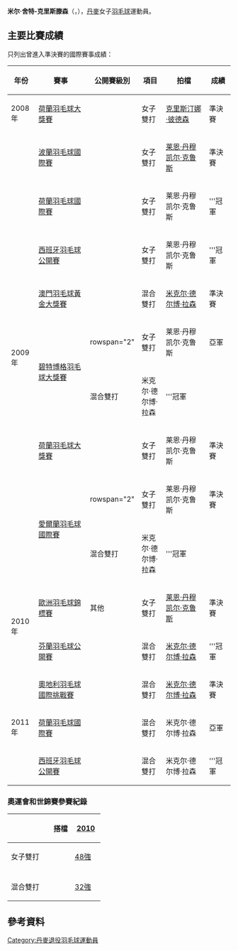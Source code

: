 {{noteTA|G1=Badminton}}
{{Infobox 羽球選手
| playername              = 米尔·舍特-克里斯滕森<br />{{lang|da|Mie Schjøtt-Kristensen}}
| image                   = File:Line Damkjær Kruse and Mie Schjøtt-Kristensen.jpg
| size                    = 
| caption                 = 米爾·舍特-克里斯滕森（左）
| birth_name              = 
| date_of_birth           = {{birth_date_and_age|1984|5|14}}
| place_of_birth          = 
| height                  = 
| weight                  = 
| event                   = 女子雙打、混合雙打
| country                 = {{DEN}}
| years_retired           = 2012年
| handedness              = 
| coach                   = 
| highest_ranking         = 第14位（混雙-[[米克尔·德尔博·拉森|拉森]]）
| date_of_highest_ranking = 2010年7月15日<ref name="ranking">[http://bwfcontent.tournamentsoftware.com/ranking/player.aspx?id=7137&player=301404 BWF World Ranking - Ranking of Mie Schjøtt-Kristensen (14983)]{{en}}</ref>
| current_ranking         = 現已退役
| date_of_current_ranking = 
| played                  = 16勝–18負（女單）<br/>90勝–53負（女雙）<br/>87勝–46負（混雙）
| titles                  = 
| bwf_profile             = 55FA2352-02B7-49D3-8493-5DAEBB13A876
| bwf_id                  = 14983
| updated                 = 2017年2月2日
}}
{{MedalTableTop}}
{{MedalSport | 女子[[羽毛球|羽毛球]]}}
{{MedalCountry | {{DEN}}}}
{{MedalCompetition | [[歐洲羽毛球錦標賽|歐洲羽毛球錦標賽]]}}
{{MedalBronze | [[2010年歐洲羽毛球錦標賽|2010年 曼徹斯特]] | 女子雙打}}
{{MedalBottom}}
'''米尔·舍特-克里斯滕森'''（{{lang-da|'''Mie Schjøtt-Kristensen'''}}，{{bd|1984年|5月14日||}}），[[丹麥|丹麥]]女子[[羽毛球|羽毛球]]運動員。

==主要比賽成績==
只列出曾進入準決賽的國際賽事成績：
{| class=wikitable style="text-align:center; font-size:small;" 
!width="50"|年份
!width="180"|賽事
!width="80"|公開賽級別
!width="60"|項目
!width="130"|拍檔
!width="50"|成績
|-
!rowspan="1"|2008年
|[[2008年荷蘭羽毛球大獎賽|荷蘭羽毛球大獎賽]]
|{{BWFGP}}
|女子雙打
|[[克里斯汀娜·彼德森|克里斯汀娜·彼德森]]
|bgcolor="#b8860b"|準決賽
|-
!rowspan="9"|2009年
|[[2009年波蘭羽毛球國際賽|波蘭羽毛球國際賽]]
|{{BWFIC}}
|女子雙打
|[[莱恩·丹穆凯尔·克鲁斯|莱恩·丹穆凯尔·克鲁斯]]
|bgcolor="#b8860b"|準決賽
|-
|[[2009年荷蘭羽毛球國際賽|荷蘭羽毛球國際賽]]
|{{BWFIC}}
|女子雙打
|莱恩·丹穆凯尔·克鲁斯
|bgcolor="gold"|'''冠軍
|-
|[[2009年西班牙羽毛球公開賽|西班牙羽毛球公開賽]]
|{{BWFIC}}
|女子雙打
|莱恩·丹穆凯尔·克鲁斯
|bgcolor="gold"|'''冠軍
|-
|[[2009年澳門羽毛球格蘭披治黃金大獎賽|澳門羽毛球黃金大獎賽]]
|{{BWFGPG}}
|混合雙打
|[[米克尔·德尔博·拉森|米克尔·德尔博·拉森]]
|bgcolor="#b8860b"|準決賽
|-
|rowspan="2"|[[2009年碧特博格羽毛球大獎賽|碧特博格羽毛球大獎賽]]
|rowspan="2" {{BWFGP}}
|女子雙打
|莱恩·丹穆凯尔·克鲁斯
|bgcolor="silver"|亞軍
|-
|混合雙打
|米克尔·德尔博·拉森
|bgcolor="gold"|'''冠軍
|-
|[[2009年荷蘭羽毛球大獎賽|荷蘭羽毛球大獎賽]]
|{{BWFGP}}
|女子雙打
|莱恩·丹穆凯尔·克鲁斯
|bgcolor="#b8860b"|準決賽
|-
|rowspan="2"|[[2009年愛爾蘭羽毛球國際賽|愛爾蘭羽毛球國際賽]]
|rowspan="2" {{BWFIC}}
|女子雙打
|莱恩·丹穆凯尔·克鲁斯
|bgcolor="#b8860b"|準決賽
|-
|混合雙打
|米克尔·德尔博·拉森
|bgcolor="gold"|'''冠軍
|-
!rowspan="2"|2010年
|[[2010年歐洲羽毛球錦標賽|歐洲羽毛球錦標賽]]
|其他
|女子雙打
|[[莱恩·丹穆凯尔·克鲁斯|莱恩·丹穆凯尔·克鲁斯]]
|bgcolor="#b8860b"|準決賽
|-
|[[2010年芬蘭羽毛球公開賽|芬蘭羽毛球公開賽]]
|{{BWFIC}}
|混合雙打
|[[米克尔·德尔博·拉森|米克尔·德尔博·拉森]]
|bgcolor="gold"|'''冠軍
|-
!rowspan="3"|2011年
|[[2011年奧地利羽毛球國際挑戰賽|奧地利羽毛球國際挑戰賽]]
|{{BWFIC}}
|混合雙打
|[[米克尔·德尔博·拉森|米克尔·德尔博·拉森]]
|bgcolor="#b8860b"|準決賽
|-
|[[2011年荷蘭羽毛球國際賽|荷蘭羽毛球國際賽]]
|{{BWFIC}}
|混合雙打
|米克尔·德尔博·拉森
|bgcolor="Silver"|亞軍
|-
|[[2011年西班牙羽毛球公開賽|西班牙羽毛球公開賽]]
|{{BWFIC}}
|混合雙打
|米克尔·德尔博·拉森
|bgcolor="gold"|'''冠軍
|}
{{BWF賽事級別索引/2007}}

===奧運會和世錦賽參賽紀錄===
{| class=wikitable style="text-align:center; font-size:small;" 
!
!搭檔
!width="50"|[[2010年世界羽毛球錦標賽|2010]]
|-
!width="80"|女子雙打
|align="left"|{{nowrap|[[莱恩·丹穆凯尔·克鲁斯|莱恩·丹穆凯尔·克鲁斯]]}}
|[[2010年世界羽毛球錦標賽女子雙打項目|48強]]
|-
|
|-
!width="80"|混合雙打
|align="left"|{{nowrap|[[米克尔·德尔博·拉森|米克尔·德尔博·拉森]]}}
|[[2010年世界羽毛球錦標賽混合雙打項目|32強]]
|}

== 參考資料 ==
{{Reflist}}

{{DEFAULTSORT:Schjoett-Kristensen Mie}}
[[Category:丹麥退役羽毛球運動員|Category:丹麥退役羽毛球運動員]]